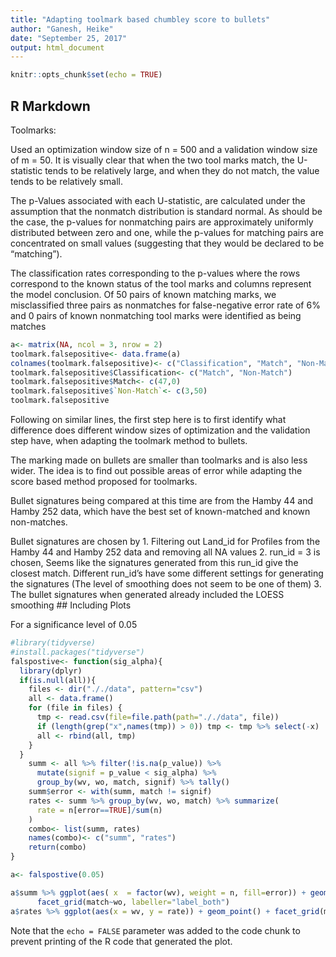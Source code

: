```yaml
---
title: "Adapting toolmark based chumbley score to bullets"
author: "Ganesh, Heike"
date: "September 25, 2017"
output: html_document
---
```


```r
knitr::opts_chunk$set(echo = TRUE)
```

## R Markdown

Toolmarks:

Used an optimization window size of n = 500 and a validation window size of m = 50. It is visually clear that when the two tool marks match, the U-statistic tends to be relatively large, and when they do not match, the value tends to be relatively small.

The p-Values associated with each U-statistic, are calculated under the assumption that the nonmatch distribution is standard normal. As should be the case, the p-values for nonmatching pairs are approximately uniformly distributed between zero and one, while the p-values for matching pairs are concentrated on small values (suggesting that they would be declared to be “matching”).

The classification rates corresponding to the p-values where the rows correspond to the known status of the tool marks and columns represent the model conclusion. Of 50 pairs of known matching marks, we misclassified three pairs as nonmatches for false-negative error rate of 6% and 0 pairs of known nonmatching tool marks were identified as being matches
```r
a<- matrix(NA, ncol = 3, nrow = 2)
toolmark.falsepositive<- data.frame(a)
colnames(toolmark.falsepositive)<- c("Classification", "Match", "Non-Match")
toolmark.falsepositive$Classification<- c("Match", "Non-Match")
toolmark.falsepositive$Match<- c(47,0)
toolmark.falsepositive$`Non-Match`<- c(3,50)
toolmark.falsepositive

```

Following on similar lines, the first step here is to first identify what difference does different window sizes of optimization and the validation step have, when adapting the toolmark method to bullets.

The marking made on bullets are smaller than toolmarks and is also less wider. The idea is to find out possible areas of error while adapting the score based method proposed for toolmarks.

Bullet signatures being compared at this time are from the Hamby 44 and Hamby 252 data, which have the best set of known-matched and known non-matches.

Bullet signatures are chosen by
1. Filtering out Land_id for Profiles from the Hamby 44 and Hamby 252 data and removing 
all NA values
2. run_id = 3 is chosen, Seems like the signatures generated from this run_id give the closest
match. Different run_id's have some different settings for generating the signatures
(The level of smoothing does not seem to be one of them)
3. The bullet signatures when generated already included the LOESS smoothing
## Including Plots

For a significance level of 0.05

```r
#library(tidyverse)
#install.packages("tidyverse")
falspostive<- function(sig_alpha){
  library(dplyr)
  if(is.null(all)){
    files <- dir("././data", pattern="csv")
    all <- data.frame()
    for (file in files) {
      tmp <- read.csv(file=file.path(path="././data", file)) 
      if (length(grep("x",names(tmp)) > 0)) tmp <- tmp %>% select(-x)
      all <- rbind(all, tmp)
    }
  }
    summ <- all %>% filter(!is.na(p_value)) %>%
      mutate(signif = p_value < sig_alpha) %>%
      group_by(wv, wo, match, signif) %>% tally()
    summ$error <- with(summ, match != signif)
    rates <- summ %>% group_by(wv, wo, match) %>% summarize(
      rate = n[error==TRUE]/sum(n)
    )
    combo<- list(summ, rates)
    names(combo)<- c("summ", "rates")
    return(combo)
}

a<- falspostive(0.05)

a$summ %>% ggplot(aes( x  = factor(wv), weight = n, fill=error)) + geom_bar(position="fill") +
      facet_grid(match~wo, labeller="label_both")
a$rates %>% ggplot(aes(x = wv, y = rate)) + geom_point() + facet_grid(match~wo, labeller="label_both") +  geom_line()
```




Note that the `echo = FALSE` parameter was added to the code chunk to prevent printing of the R code that generated the plot.
